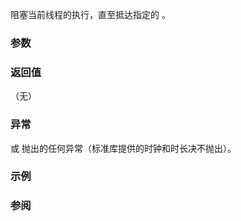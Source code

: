 {{cpp/title|n=this_thread::|sleep_until}}
{{cpp/thread/navbar}}
{{ddcl|header=thread|since=c++11|1=
template&lt; class Clock, class Duration &gt;
void sleep_until( const std::chrono::time_point&lt;Clock, Duration&gt;&amp; sleep_time );
}}

阻塞当前线程的执行，直至抵达指定的 {{c|sleep_time}}。

{{cpp/thread/block until|sleep_time}}

===参数===
{{par begin}}
{{par|sleep_time|要阻塞到的时间}}
{{par end}}

===返回值===
（无）

===异常===
{{tt|Clock}} 或 {{tt|Duration}} 抛出的任何异常（标准库提供的时钟和时长决不抛出）。

===示例===
{{example
|code=
#include &lt;chrono&gt;
#include &lt;iostream&gt;
#include &lt;thread&gt;

auto now() { return std::chrono::steady_clock::now(); }

auto awake_time()
{
    using std::chrono::operator""ms;
    return now() + 2000ms;
}

int main()
{
    std::cout &lt;&lt; "你好，等待者...\n" &lt;&lt; std::flush;
    const auto start{now()};
    std::this_thread::sleep_until(awake_time());
    std::chrono::duration&lt;double, std::milli&gt; elapsed{now() - start};
    std::cout &lt;&lt; "已等待 " &lt;&lt; elapsed.count() &lt;&lt; " ms\n";
}
|p=true
|output=
你好，等待者...
已等待 2000.17 ms
}}

===参阅===
{{dsc begin}}
{{dsc inc|cpp/thread/dsc sleep_for}}
{{dsc see c|c/thread/thrd_sleep}}
{{dsc end}}

{{langlinks|de|en|es|fr|it|ja|pt|ru}}